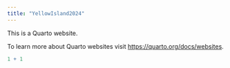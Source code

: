 ```yaml
---
title: "YellowIsland2024"
---
```


This is a Quarto website.

To learn more about Quarto websites visit <https://quarto.org/docs/websites>.

```r
1 + 1
```
